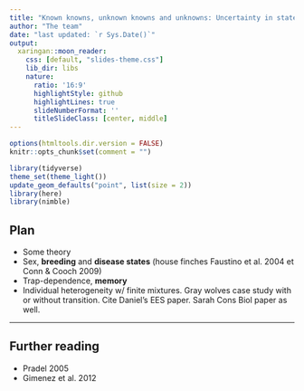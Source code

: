 ```yaml
---
title: "Known knowns, unknown knowns and unknowns: Uncertainty in state assignment"
author: "The team"
date: "last updated: `r Sys.Date()`"
output:
  xaringan::moon_reader:
    css: [default, "slides-theme.css"]
    lib_dir: libs
    nature:
      ratio: '16:9'
      highlightStyle: github
      highlightLines: true
      slideNumberFormat: ''
      titleSlideClass: [center, middle]
---
```


```r
options(htmltools.dir.version = FALSE)
knitr::opts_chunk$set(comment = "")

library(tidyverse)
theme_set(theme_light())
update_geom_defaults("point", list(size = 2)) 
library(here)
library(nimble)
```


## Plan

+ Some theory
+ Sex, **breeding** and **disease states** (house finches Faustino et al. 2004 et Conn & Cooch 2009)
+ Trap-dependence, **memory**
+ Individual heterogeneity w/ finite mixtures. Gray wolves case study with or without transition. Cite Daniel's EES paper. Sarah Cons Biol paper as well. 

---
## Further reading

+ Pradel 2005
+ Gimenez et al. 2012
